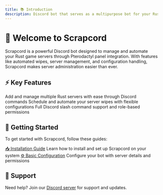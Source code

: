 ```yaml
---
title: 📚 Introduction
description: Discord bot that serves as a multipurpose bot for your Rust server and more!
---
```



# 👋 Welcome to Scrapcord

Scrapcord is a powerful Discord bot designed to manage and automate your Rust game servers through Pterodactyl panel integration. With features like automated wipes, server management, and configuration handling, Scrapcord makes server administration easier than ever.

## ⚡ Key Features

<Cards>
  <Card title="🎮 Server Management" href="/docs/features/server-management">
    Add and manage multiple Rust servers with ease through Discord commands
  </Card>
  <Card title="🔄 Automated Wipes" href="/docs/features/automated-wipes">
    Schedule and automate your server wipes with flexible configurations
  </Card>
  <Card title="🤖 Discord Commands" href="/docs/features/discord-commands">
    Full Discord slash command support and role-based permissions
  </Card>
</Cards>

## 🚀 Getting Started

To get started with Scrapcord, follow these guides:

<Steps>
  <Step>
    <a href="/docs/getting-started/installation">📥 Installation Guide</a>
    Learn how to install and set up Scrapcord on your system
  </Step>
  <Step>
    <a href="/docs/getting-started/configuration">⚙️ Basic Configuration</a>
    Configure your bot with server details and permissions
  </Step>
</Steps>

## 💬 Support

Need help? Join our [Discord server](https://discord.gg/scrapcord) for support and updates.
